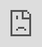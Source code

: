 ```yaml
---
title: ""
output:
  html_document
---
```


<iframe src="https://www.youtube.com/embed/7CBt-pdL-m0?loop=1&autoplay=1&mute=1&showinfo=0&controls=0&rel=0&playlist=7CBt-pdL-m0" frameborder="0" allow="autoplay; fullscreen; loop" style="position:fixed; top:0; left:0; bottom:0; right:0; width:100vw; height:100vh; border:none; margin:0; padding:0;" allowfullscreen></iframe>
